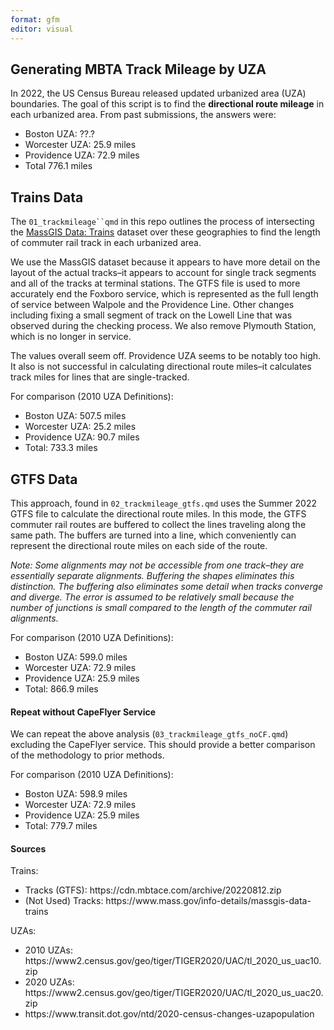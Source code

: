 ```yaml
---
format: gfm
editor: visual
---
```


## Generating MBTA Track Mileage by UZA

In 2022, the US Census Bureau released updated urbanized area (UZA) boundaries. The goal of this script is to find the **directional route mileage** in each urbanized area. From past submissions, the answers were:

-   Boston UZA: ??.?
-   Worcester UZA: 25.9 miles
-   Providence UZA: 72.9 miles
-   Total 776.1 miles

## Trains Data

The `01_trackmileage``qmd` in this repo outlines the process of intersecting the [MassGIS Data: Trains](https://www.mass.gov/info-details/massgis-data-trains) dataset over these geographies to find the length of commuter rail track in each urbanized area.

We use the MassGIS dataset because it appears to have more detail on the layout of the actual tracks--it appears to account for single track segments and all of the tracks at terminal stations. The GTFS file is used to more accurately end the Foxboro service, which is represented as the full length of service between Walpole and the Providence Line. Other changes including fixing a small segment of track on the Lowell Line that was observed during the checking process. We also remove Plymouth Station, which is no longer in service.

The values overall seem off. Providence UZA seems to be notably too high. It also is not successful in calculating directional route miles--it calculates track miles for lines that are single-tracked.

For comparison (2010 UZA Definitions):

-   Boston UZA: 507.5 miles
-   Worcester UZA: 25.2 miles
-   Providence UZA: 90.7 miles
-   Total: 733.3 miles

## GTFS Data

This approach, found in `02_trackmileage_gtfs.qmd` uses the Summer 2022 GTFS file to calculate the directional route miles. In this mode, the GTFS commuter rail routes are buffered to collect the lines traveling along the same path. The buffers are turned into a line, which conveniently can represent the directional route miles on each side of the route.

*Note: Some alignments may not be accessible from one track--they are essentially separate alignments. Buffering the shapes eliminates this distinction. The buffering also eliminates some detail when tracks converge and diverge. The error is assumed to be relatively small because the number of junctions is small compared to the length of the commuter rail alignments.*

For comparison (2010 UZA Definitions):

-   Boston UZA: 599.0 miles
-   Worcester UZA: 72.9 miles
-   Providence UZA: 25.9 miles
-   Total: 866.9 miles

#### Repeat without CapeFlyer Service

We can repeat the above analysis (`03_trackmileage_gtfs_noCF.qmd`) excluding the CapeFlyer service. This should provide a better comparison of the methodology to prior methods.

For comparison (2010 UZA Definitions):

-   Boston UZA: 598.9 miles
-   Worcester UZA: 72.9 miles
-   Providence UZA: 25.9 miles
-   Total: 779.7 miles

#### Sources

Trains:

-   Tracks (GTFS): https://cdn.mbtace.com/archive/20220812.zip
-   (Not Used) Tracks: https://www.mass.gov/info-details/massgis-data-trains

UZAs:

-   2010 UZAs: https://www2.census.gov/geo/tiger/TIGER2020/UAC/tl_2020_us_uac10.zip
-   2020 UZAs: https://www2.census.gov/geo/tiger/TIGER2020/UAC/tl_2020_us_uac20.zip
-   https://www.transit.dot.gov/ntd/2020-census-changes-uzapopulation
